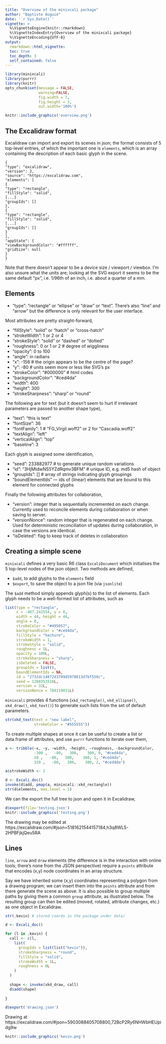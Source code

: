 ```yaml
---
title: "Overview of the minixcali package"
author: "Baptiste Auguié"
date: '`r Sys.Date()`'
vignette: >
  %\VignetteEngine{knitr::rmarkdown}
  %\VignetteIndexEntry{Overview of the minixcali package}
  %\VignetteEncoding{UTF-8}
output:
  rmarkdown::html_vignette:
  toc: true
  toc_depth: 3
  self_contained: false
---
```


```r
library(minixcali)
library(purrr)
library(knitr)
opts_chunk$set(message = FALSE, 
               warning=FALSE,
               fig.width = 7,
               fig.height = 3, 
               out.width='100%')

knitr::include_graphics('overview.png')
```

## The Excalidraw format

Excalidraw can import and export its scenes in json; the format consists of 5 top-level entries, of which the important one is `elements`, which is an array containing the description of each basic glyph in the scene.

```
{
"type": "excalidraw",
"version": 2,
"source": "https://excalidraw.com",
"elements": [
{
"type": "rectangle",
"fillStyle": "solid",
[...]
"groupIds": []
},
{
"type": "rectangle",
"fillStyle": "solid",
[...]
"groupIds": []
}
],
"appState": {
"viewBackgroundColor": "#ffffff",
"gridSize": null
}
}
```

Note that there doesn't appear to be a device size / viewport / viewbox. I'm also unsure what the units are; looking at the SVG export it seems to be the same default "px", i.e. 1/96th of an inch, i.e. about a quarter of a mm.

## Elements

- "type": "rectangle" or "ellipse" or "draw" or "text". There's also "line" and "arrow" but the difference is only relevant for the user interface.

Most attributes are pretty straight-forward,

- "fillStyle": "solid" or "hatch" or "cross-hatch"
- "strokeWidth": 1 or 2 or 4
- "strokeStyle": "solid" or "dashed" or "dotted"
- "roughness": 0 or 1 or 2 # degree of wiggliness
- "opacity": 0 to 100
- "angle": in radians
- "x": -156 # the origin appears to be the centre of the page?
- "y": -80  # units seem more or less like SVG's px
- "strokeColor": "#000000" # html codes
- "backgroundColor": "#ced4da"
- "width": 400 
- "height": 300
- "strokeSharpness": "sharp" or "round"

The following are for text (but it doesn't seem to hurt if irrelevant parameters are passed to another shape type),

- "text": "this is text"
- "fontSize": 36
- "fontFamily": 1 # "FG_Virgil.woff2" or 2 for "Cascadia.woff2" 
- "textAlign": "left"
- "verticalAlign": "top"
- "baseline": 3

Each glyph is assigned some identification,

- "seed": 233882977 # to generate unique random variations
- "id": "3HjMtdwNS5YZdRqmv3BFM" # unique ID, e.g. md5 hash of object
- "groupIds": [] # array of strings indicating glyph groupings
- "boundElementIds" — ids of (linear) elements that are bound to this element for connected glyphs

Finally the following attributes for collaboration,

- "version": integer that is sequentially incremented on each change. Currently used to reconcile elements during collaboration or when saving to server.
- "versionNonce": random integer that is regenerated on each change. Used for deterministic reconciliation of updates during collaboration, in case the versions are identical.
- "isDeleted": flag to keep track of deletes in collaboration

## Creating a simple scene

`minixcali` defines a very basic R6 class `ExcaliDocument` which initialises the 5 top-level nodes of the json object. Two methods are defined,

- `$add`, to add glyphs to the `elements` field
- `$export`, to save the object to a json file (via `jsonlite`)

The `$add` method simply appends glyph(s) to the list of elements. Each glyph needs to be a well-formed list of attributes, such as 

```r
list(type = "rectangle", 
     x = -407.242554, y = 0, 
     width = 44, height = 44, 
     angle = 0, 
     strokeColor = "#495057", 
     backgroundColor = "#ced4da", 
     fillStyle = "hachure", 
     strokeWidth = 1, 
     strokeStyle = "solid", 
     roughness = 1L, 
     opacity = 100L, 
     strokeSharpness = "sharp", 
     isDeleted = FALSE, 
     groupIds = list(), 
     boundElementIds = NA, 
     id = "2732dc14872d3709d5978813d7bf550c", 
     seed = 1260353516L, 
     version = 32L, 
     versionNonce = 784119031L)
```

`minixcali` provides 4 functions (`xkd_rectangle()`, `xkd_ellipse()`, `xkd_draw()`, `xkd_text()`) to generate such lists from the set of default parameters.


```r
str(xkd_text(text = "new label", 
             strokeColor = "#555555"))
```


To create multiple shapes at once it can be useful to create a list or data.frame of attributes, and use `purrr` functions to iterate over them,

```r
a <- tribble(~x, ~y, ~width, ~height, ~roughness, ~backgroundColor,
             -300 ,   -80,   300,    300, 0, "#ced4da",
             10 ,   -80,   300,    300, 1, "#ced4da",
             320 ,   -80,   300,    300, 2, "#ced4da")

a$strokeWidth <- 2

d <- Excali_doc()
invoke(d$add, pmap(a, minixcali::xkd_rectangle))
str(d$elements, max.level = 1)
```

We can the export the full tree to json and open it in Excalidraw,

```r
d$export(file='testing.json')
knitr::include_graphics('testing.png')
```

The drawing may be edited at https://excalidraw.com/#json=5181621544157184,h3q8WL5-2HPBFjkjQeu5RA

## Lines 

`line`, `arrow` and `draw` elements (the difference is in the interaction with online tools; there's none from the JSON perspective) require a `points` attribute that encodes (x,y) node coordinates in an array structure. 

Say we have inherited some (x,y) coordinates representing a polygon from a drawing program; we can insert them into the `points` attribute and from there generate the scene as above. It is also possible to group multiple paths by giving them a common `group` attribute, as illustrated below. The resulting group can then be edited (moved, rotated, attribute changes, etc.) as one object in Excalidraw.

```r
str(.kevin) # stored coords in the package under data/

d <- Excali_doc()

for (l in .kevin) {
  call <- c(l,
    list(
      groupIds = list(list("kevin")),
      strokeSharpness = "round",
      fillStyle = "solid",
      strokeWidth = 1L,
      roughness = 0L
    )
  )
  
  shape <- invoke(xkd_draw, call)
  d$add(shape)
  
}

d$export('drawing.json')
```

Drawing at https://excalidraw.com/#json=5903088405708800,72BcP2Ry6NHWbHEUpidg9w

```r
knitr::include_graphics('kevin.png')
```



